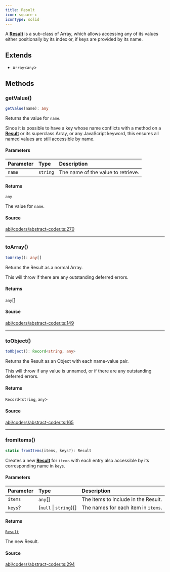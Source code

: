 ```yaml
---
title: Result
icon: square-c
iconType: solid
---
```


A [**Result**](/sdk/content/classes/Result) is a sub-class of Array, which allows accessing any of its values either positionally by
its index or, if keys are provided by its name.

## Extends

- `Array`\<`any`\>

## Methods

### getValue()

```ts
getValue(name): any
```

Returns the value for `name`.

Since it is possible to have a key whose name conflicts with a method on a [**Result**](/sdk/content/classes/Result) or its
superclass Array, or any JavaScript keyword, this ensures all named values are still accessible by name.

#### Parameters

| Parameter | Type | Description |
| :------ | :------ | :------ |
| `name` | `string` | The name of the value to retrieve. |

#### Returns

`any`

The value for `name`.

#### Source

[abi/coders/abstract-coder.ts:270](https://github.com/dominant-strategies/quais.js/blob/191734f84dfad16356d604ee17f04ede3d7ccb03/src/abi/coders/abstract-coder.ts#L270)

***

### toArray()

```ts
toArray(): any[]
```

Returns the Result as a normal Array.

This will throw if there are any outstanding deferred errors.

#### Returns

`any`[]

#### Source

[abi/coders/abstract-coder.ts:149](https://github.com/dominant-strategies/quais.js/blob/191734f84dfad16356d604ee17f04ede3d7ccb03/src/abi/coders/abstract-coder.ts#L149)

***

### toObject()

```ts
toObject(): Record<string, any>
```

Returns the Result as an Object with each name-value pair.

This will throw if any value is unnamed, or if there are any outstanding deferred errors.

#### Returns

`Record`\<`string`, `any`\>

#### Source

[abi/coders/abstract-coder.ts:165](https://github.com/dominant-strategies/quais.js/blob/191734f84dfad16356d604ee17f04ede3d7ccb03/src/abi/coders/abstract-coder.ts#L165)

***

### fromItems()

```ts
static fromItems(items, keys?): Result
```

Creates a new [**Result**](/sdk/content/classes/Result) for `items` with each entry also accessible by its corresponding name in
`keys`.

#### Parameters

| Parameter | Type | Description |
| :------ | :------ | :------ |
| `items` | `any`[] | The items to include in the Result. |
| `keys`? | (`null` \| `string`)[] | The names for each item in `items`. |

#### Returns

[`Result`](/sdk/content/classes/Result)

The new Result.

#### Source

[abi/coders/abstract-coder.ts:294](https://github.com/dominant-strategies/quais.js/blob/191734f84dfad16356d604ee17f04ede3d7ccb03/src/abi/coders/abstract-coder.ts#L294)
